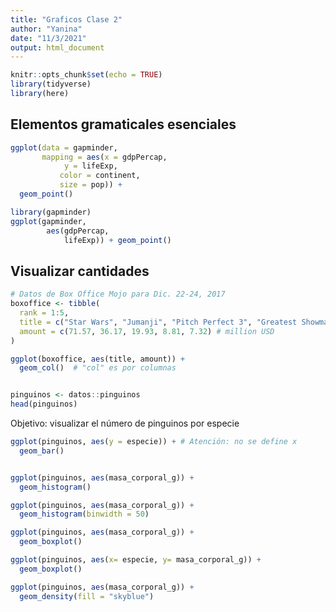 ```yaml
---
title: "Graficos Clase 2"
author: "Yanina"
date: "11/3/2021"
output: html_document
---
```


```r
knitr::opts_chunk$set(echo = TRUE)
library(tidyverse)
library(here)
```

## Elementos gramaticales esenciales


```r
ggplot(data = gapminder, 
       mapping = aes(x = gdpPercap, 
            y = lifeExp, 
           color = continent, 
           size = pop)) +
  geom_point()
```


```r

library(gapminder)
ggplot(gapminder, 
        aes(gdpPercap, 
            lifeExp)) + geom_point()

```

## Visualizar cantidades

```r
# Datos de Box Office Mojo para Dic. 22-24, 2017
boxoffice <- tibble(
  rank = 1:5,
  title = c("Star Wars", "Jumanji", "Pitch Perfect 3", "Greatest Showman", "Ferdinand"),
  amount = c(71.57, 36.17, 19.93, 8.81, 7.32) # million USD
)

```

```r

ggplot(boxoffice, aes(title, amount)) +
  geom_col()  # "col" es por columnas



```

```r
pinguinos <- datos::pinguinos
head(pinguinos)
```

Objetivo: visualizar el número de pinguinos por especie

```r

ggplot(pinguinos, aes(y = especie)) + # Atención: no se define x 
  geom_bar()



```
```r

ggplot(pinguinos, aes(masa_corporal_g)) +
  geom_histogram()

```

```r

ggplot(pinguinos, aes(masa_corporal_g)) +
  geom_histogram(binwidth = 50)

```

```r
ggplot(pinguinos, aes(masa_corporal_g)) +
  geom_boxplot()

```

```r
ggplot(pinguinos, aes(x= especie, y= masa_corporal_g)) +
  geom_boxplot()
```


```r

ggplot(pinguinos, aes(masa_corporal_g)) +
  geom_density(fill = "skyblue")

```